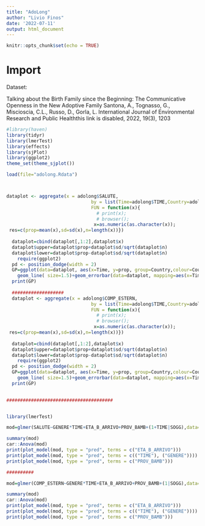 ---
title: "AdoLong"
author: "Livio Finos"
date: '2022-07-11'
output: html_document
---

```{r setup, include=FALSE}
knitr::opts_chunk$set(echo = TRUE)
```

# Import

Dataset:

Talking about the Birth Family since the Beginning: The Communicative Openness in the New Adoptive Family
Santona, A., Tognasso, G., Miscioscia, C.L., Russo, D., Gorla, L.
International Journal of Environmental Research and Public Healththis link is disabled, 2022, 19(3), 1203


```{r}
#library(haven)
library(tidyr)
library(lmerTest)
library(effects)
library(sjPlot)
library(ggplot2)
theme_set(theme_sjplot())

load(file="adolong.Rdata")



dataplot <- aggregate(x = adolong$SALUTE, 
                               by = list(Time=adolong$TIME,Country=adolong$PROV_BAMB), 
                               FUN = function(x){
                                 # print(x);
                                 # browser();
                                x=as.numeric(as.character(x));
 res=c(prop=mean(x),sd=sd(x),n=length(x))})
  
  dataplot=cbind(dataplot[,1:2],dataplot$x)
  dataplot$upper=dataplot$prop+dataplot$sd/sqrt(dataplot$n)
  dataplot$lower=dataplot$prop-dataplot$sd/sqrt(dataplot$n)
    require(ggplot2)
  pd <- position_dodge(width = 2)
  GP=ggplot(data=dataplot, aes(x=Time, y=prop, group=Country,colour=Country)) + 
    geom_line( size=1.5)+geom_errorbar(data=dataplot, mapping=aes(x=Time, ymin=upper, ymax=lower), position=pd, width=0.2, size=1, color="grey",alpha=.5)
  print(GP)  
  
  ###################
  dataplot <- aggregate(x = adolong$COMP_ESTERN, 
                               by = list(Time=adolong$TIME,Country=adolong$PROV_BAMB), 
                               FUN = function(x){
                                 # print(x);
                                 # browser();
                                x=as.numeric(as.character(x));
 res=c(prop=mean(x),sd=sd(x),n=length(x))})
  
  dataplot=cbind(dataplot[,1:2],dataplot$x)
  dataplot$upper=dataplot$prop+dataplot$sd/sqrt(dataplot$n)
  dataplot$lower=dataplot$prop-dataplot$sd/sqrt(dataplot$n)
    require(ggplot2)
  pd <- position_dodge(width = 2)
  GP=ggplot(data=dataplot, aes(x=Time, y=prop, group=Country,colour=Country)) + 
    geom_line( size=1.5)+geom_errorbar(data=dataplot, mapping=aes(x=Time, ymin=upper, ymax=lower), position=pd, width=0.2, size=1, color="grey",alpha=.5)
  print(GP)  
  

#######################################


library(lmerTest)

mod=glmer(SALUTE~GENERE*TIME+ETA_B_ARRIVO+PROV_BAMB+(1+TIME|SOGG),data=adolong,family=binomial,control=glmerControl(optimizer = "bobyqa", optCtrl = list(maxfun = 2e5)))

summary(mod)  
car::Anova(mod)
print(plot_model(mod, type = "pred", terms = c("ETA_B_ARRIVO")))
print(plot_model(mod, type = "pred", terms = c(("TIME"), ("GENERE"))))
print(plot_model(mod, type = "pred", terms = c("PROV_BAMB")))

##########

mod=glmer(COMP_ESTERN~GENERE*TIME+ETA_B_ARRIVO+PROV_BAMB+(1|SOGG),data=adolong,family=binomial,control=glmerControl(optimizer = "bobyqa", optCtrl = list(maxfun = 2e5)))

summary(mod)  
car::Anova(mod)
print(plot_model(mod, type = "pred", terms = c("ETA_B_ARRIVO")))
print(plot_model(mod, type = "pred", terms = c(("TIME"), ("GENERE"))))
print(plot_model(mod, type = "pred", terms = c("PROV_BAMB")))

```

